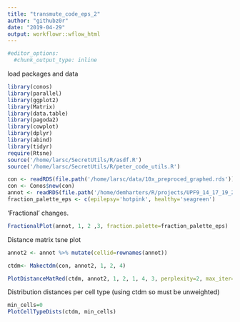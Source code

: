 ```yaml
---
title: "transmute_code_eps_2"
author: "githubz0r"
date: "2019-04-29"
output: workflowr::wflow_html
---
```


```r
#editor_options:
  #chunk_output_type: inline
```


load packages and data
```r
library(conos)
library(parallel)
library(ggplot2)
library(Matrix)
library(data.table)
library(pagoda2)
library(cowplot)
library(dplyr)
library(abind)
library(tidyr)
require(Rtsne)
source('/home/larsc/SecretUtils/R/asdf.R')
source('/home/larsc/SecretUtils/R/peter_code_utils.R')

con <- readRDS(file.path('/home/larsc/data/10x_preproced_graphed.rds'))
con <- Conos$new(con)
annot <- readRDS(file.path('/home/demharters/R/projects/UPF9_14_17_19_22_23_24_32_33/metadata_10x_final.rds'))
fraction_palette_eps <- c(epilepsy='hotpink', healthy='seagreen') 

```

'Fractional' changes.
```r
FractionalPlot(annot, 1, 2 ,3, fraction.palette=fraction_palette_eps)
```

Distance matrix tsne plot
```r
annot2 <- annot %>% mutate(cellid=rownames(annot))

ctdm<- Makectdm(con, annot2, 1, 2, 4)

PlotDistanceMatRed(ctdm, annot2, 1, 2, 1, 4, 3, perplexity=2, max_iter=1e3)
```

Distribution distances per cell type (using ctdm so must be unweighted)
```r
min_cells=0
PlotCellTypeDists(ctdm, min_cells)
```

